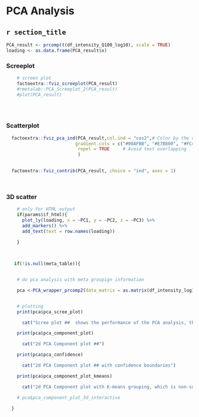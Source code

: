 
<!-- input: df_intensity_Q100_log10 -->


# PCA Analysis {.tabset .tabset-fade }


##  `r section_title ` {.tabset .tabset-fade }


```r
PCA_result <- prcomp(t(df_intensity_Q100_log10), scale = TRUE)
loading <- as.data.frame(PCA_result$x)
```


### Screeplot

```r

    # screen plot
    factoextra::fviz_screeplot(PCA_result)
    #rmetalab::PCA_Screeplot_2(PCA_result)
    #plot(PCA_result)


  
```


### Scatterplot

```r


  
  factoextra::fviz_pca_ind(PCA_result,col.ind = "cos2",# Color by the quality of representation
                          gradient.cols = c("#00AFBB", "#E7B800", "#FC4E07"),
                           repel = TRUE     # Avoid text overlapping
                           )
  

  factoextra::fviz_contrib(PCA_result, choice = "ind", axes = 1)

  
```

### 3D scatter

```r
    
    # only for HTML output
    if(params$if_html){
      plot_ly(loading, x = ~PC1, y = ~PC2, z = ~PC3) %>%
      add_markers() %>%
      add_text(text = row.names(loading))

    }
    
  
```




```r
  
   if(!is.null(meta_table)){  


    # do pca analysis with meta groupign information

    pca <-PCA_wrapper_prcomp2(data_matrix = as.matrix(df_intensity_log10), data_meta =  meta_table[,c(2,3)], inputation = TRUE)


    # plotting
    print(pca$pca_scree_plot)

      cat("Scree plot ##  shows the performance of the PCA analysis, the more percentage the top procomponets accounts, the better separation")

    print(pca$pca_component_plot)

      cat("2d PCA Component plot ##")

    print(pca$pca_confidence)

      cat("2d PCA Component plot ## with confidence boundaries")

    print(pca$pca_component_plot_kmeans)

      cat("2d PCA Component plot with K-means grouping, which is non-supervised grouping ")

    # pca$pca_component_plot_3d_interactive

  }

```



